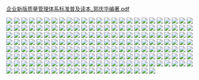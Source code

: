 [企业新版质量管理体系标准普及读本_郭庆华编著.pdf](/images/19001/企业新版质量管理体系标准普及读本_郭庆华编著/书籍.pdf)


![](/images/19001/企业新版质量管理体系标准普及读本_郭庆华编著/001.jpg)
![](/images/19001/企业新版质量管理体系标准普及读本_郭庆华编著/002.jpg)
![](/images/19001/企业新版质量管理体系标准普及读本_郭庆华编著/003.jpg)
![](/images/19001/企业新版质量管理体系标准普及读本_郭庆华编著/004.jpg)
![](/images/19001/企业新版质量管理体系标准普及读本_郭庆华编著/005.jpg)
![](/images/19001/企业新版质量管理体系标准普及读本_郭庆华编著/006.jpg)
![](/images/19001/企业新版质量管理体系标准普及读本_郭庆华编著/007.jpg)
![](/images/19001/企业新版质量管理体系标准普及读本_郭庆华编著/008.jpg)
![](/images/19001/企业新版质量管理体系标准普及读本_郭庆华编著/009.jpg)
![](/images/19001/企业新版质量管理体系标准普及读本_郭庆华编著/010.jpg)
![](/images/19001/企业新版质量管理体系标准普及读本_郭庆华编著/011.jpg)
![](/images/19001/企业新版质量管理体系标准普及读本_郭庆华编著/012.jpg)
![](/images/19001/企业新版质量管理体系标准普及读本_郭庆华编著/013.jpg)
![](/images/19001/企业新版质量管理体系标准普及读本_郭庆华编著/014.jpg)
![](/images/19001/企业新版质量管理体系标准普及读本_郭庆华编著/015.jpg)
![](/images/19001/企业新版质量管理体系标准普及读本_郭庆华编著/016.jpg)
![](/images/19001/企业新版质量管理体系标准普及读本_郭庆华编著/017.jpg)
![](/images/19001/企业新版质量管理体系标准普及读本_郭庆华编著/018.jpg)
![](/images/19001/企业新版质量管理体系标准普及读本_郭庆华编著/019.jpg)
![](/images/19001/企业新版质量管理体系标准普及读本_郭庆华编著/020.jpg)
![](/images/19001/企业新版质量管理体系标准普及读本_郭庆华编著/021.jpg)
![](/images/19001/企业新版质量管理体系标准普及读本_郭庆华编著/022.jpg)
![](/images/19001/企业新版质量管理体系标准普及读本_郭庆华编著/023.jpg)
![](/images/19001/企业新版质量管理体系标准普及读本_郭庆华编著/024.jpg)
![](/images/19001/企业新版质量管理体系标准普及读本_郭庆华编著/025.jpg)
![](/images/19001/企业新版质量管理体系标准普及读本_郭庆华编著/026.jpg)
![](/images/19001/企业新版质量管理体系标准普及读本_郭庆华编著/027.jpg)
![](/images/19001/企业新版质量管理体系标准普及读本_郭庆华编著/028.jpg)
![](/images/19001/企业新版质量管理体系标准普及读本_郭庆华编著/029.jpg)
![](/images/19001/企业新版质量管理体系标准普及读本_郭庆华编著/030.jpg)
![](/images/19001/企业新版质量管理体系标准普及读本_郭庆华编著/031.jpg)
![](/images/19001/企业新版质量管理体系标准普及读本_郭庆华编著/032.jpg)
![](/images/19001/企业新版质量管理体系标准普及读本_郭庆华编著/033.jpg)
![](/images/19001/企业新版质量管理体系标准普及读本_郭庆华编著/034.jpg)
![](/images/19001/企业新版质量管理体系标准普及读本_郭庆华编著/035.jpg)
![](/images/19001/企业新版质量管理体系标准普及读本_郭庆华编著/036.jpg)
![](/images/19001/企业新版质量管理体系标准普及读本_郭庆华编著/037.jpg)
![](/images/19001/企业新版质量管理体系标准普及读本_郭庆华编著/038.jpg)
![](/images/19001/企业新版质量管理体系标准普及读本_郭庆华编著/039.jpg)
![](/images/19001/企业新版质量管理体系标准普及读本_郭庆华编著/040.jpg)
![](/images/19001/企业新版质量管理体系标准普及读本_郭庆华编著/041.jpg)
![](/images/19001/企业新版质量管理体系标准普及读本_郭庆华编著/042.jpg)
![](/images/19001/企业新版质量管理体系标准普及读本_郭庆华编著/043.jpg)
![](/images/19001/企业新版质量管理体系标准普及读本_郭庆华编著/044.jpg)
![](/images/19001/企业新版质量管理体系标准普及读本_郭庆华编著/045.jpg)
![](/images/19001/企业新版质量管理体系标准普及读本_郭庆华编著/046.jpg)
![](/images/19001/企业新版质量管理体系标准普及读本_郭庆华编著/047.jpg)
![](/images/19001/企业新版质量管理体系标准普及读本_郭庆华编著/048.jpg)
![](/images/19001/企业新版质量管理体系标准普及读本_郭庆华编著/049.jpg)
![](/images/19001/企业新版质量管理体系标准普及读本_郭庆华编著/050.jpg)
![](/images/19001/企业新版质量管理体系标准普及读本_郭庆华编著/051.jpg)
![](/images/19001/企业新版质量管理体系标准普及读本_郭庆华编著/052.jpg)
![](/images/19001/企业新版质量管理体系标准普及读本_郭庆华编著/053.jpg)
![](/images/19001/企业新版质量管理体系标准普及读本_郭庆华编著/054.jpg)
![](/images/19001/企业新版质量管理体系标准普及读本_郭庆华编著/055.jpg)
![](/images/19001/企业新版质量管理体系标准普及读本_郭庆华编著/056.jpg)
![](/images/19001/企业新版质量管理体系标准普及读本_郭庆华编著/057.jpg)
![](/images/19001/企业新版质量管理体系标准普及读本_郭庆华编著/058.jpg)
![](/images/19001/企业新版质量管理体系标准普及读本_郭庆华编著/059.jpg)
![](/images/19001/企业新版质量管理体系标准普及读本_郭庆华编著/060.jpg)
![](/images/19001/企业新版质量管理体系标准普及读本_郭庆华编著/061.jpg)
![](/images/19001/企业新版质量管理体系标准普及读本_郭庆华编著/062.jpg)
![](/images/19001/企业新版质量管理体系标准普及读本_郭庆华编著/063.jpg)
![](/images/19001/企业新版质量管理体系标准普及读本_郭庆华编著/064.jpg)
![](/images/19001/企业新版质量管理体系标准普及读本_郭庆华编著/065.jpg)
![](/images/19001/企业新版质量管理体系标准普及读本_郭庆华编著/066.jpg)
![](/images/19001/企业新版质量管理体系标准普及读本_郭庆华编著/067.jpg)
![](/images/19001/企业新版质量管理体系标准普及读本_郭庆华编著/068.jpg)
![](/images/19001/企业新版质量管理体系标准普及读本_郭庆华编著/069.jpg)
![](/images/19001/企业新版质量管理体系标准普及读本_郭庆华编著/070.jpg)
![](/images/19001/企业新版质量管理体系标准普及读本_郭庆华编著/071.jpg)
![](/images/19001/企业新版质量管理体系标准普及读本_郭庆华编著/072.jpg)
![](/images/19001/企业新版质量管理体系标准普及读本_郭庆华编著/073.jpg)
![](/images/19001/企业新版质量管理体系标准普及读本_郭庆华编著/074.jpg)
![](/images/19001/企业新版质量管理体系标准普及读本_郭庆华编著/075.jpg)
![](/images/19001/企业新版质量管理体系标准普及读本_郭庆华编著/076.jpg)
![](/images/19001/企业新版质量管理体系标准普及读本_郭庆华编著/077.jpg)
![](/images/19001/企业新版质量管理体系标准普及读本_郭庆华编著/078.jpg)
![](/images/19001/企业新版质量管理体系标准普及读本_郭庆华编著/079.jpg)
![](/images/19001/企业新版质量管理体系标准普及读本_郭庆华编著/080.jpg)
![](/images/19001/企业新版质量管理体系标准普及读本_郭庆华编著/081.jpg)
![](/images/19001/企业新版质量管理体系标准普及读本_郭庆华编著/082.jpg)
![](/images/19001/企业新版质量管理体系标准普及读本_郭庆华编著/083.jpg)
![](/images/19001/企业新版质量管理体系标准普及读本_郭庆华编著/084.jpg)
![](/images/19001/企业新版质量管理体系标准普及读本_郭庆华编著/085.jpg)
![](/images/19001/企业新版质量管理体系标准普及读本_郭庆华编著/086.jpg)
![](/images/19001/企业新版质量管理体系标准普及读本_郭庆华编著/087.jpg)
![](/images/19001/企业新版质量管理体系标准普及读本_郭庆华编著/088.jpg)
![](/images/19001/企业新版质量管理体系标准普及读本_郭庆华编著/089.jpg)
![](/images/19001/企业新版质量管理体系标准普及读本_郭庆华编著/090.jpg)
![](/images/19001/企业新版质量管理体系标准普及读本_郭庆华编著/091.jpg)
![](/images/19001/企业新版质量管理体系标准普及读本_郭庆华编著/092.jpg)
![](/images/19001/企业新版质量管理体系标准普及读本_郭庆华编著/093.jpg)
![](/images/19001/企业新版质量管理体系标准普及读本_郭庆华编著/094.jpg)
![](/images/19001/企业新版质量管理体系标准普及读本_郭庆华编著/095.jpg)
![](/images/19001/企业新版质量管理体系标准普及读本_郭庆华编著/096.jpg)
![](/images/19001/企业新版质量管理体系标准普及读本_郭庆华编著/097.jpg)
![](/images/19001/企业新版质量管理体系标准普及读本_郭庆华编著/098.jpg)
![](/images/19001/企业新版质量管理体系标准普及读本_郭庆华编著/099.jpg)
![](/images/19001/企业新版质量管理体系标准普及读本_郭庆华编著/100.jpg)
![](/images/19001/企业新版质量管理体系标准普及读本_郭庆华编著/101.jpg)
![](/images/19001/企业新版质量管理体系标准普及读本_郭庆华编著/102.jpg)
![](/images/19001/企业新版质量管理体系标准普及读本_郭庆华编著/103.jpg)
![](/images/19001/企业新版质量管理体系标准普及读本_郭庆华编著/104.jpg)
![](/images/19001/企业新版质量管理体系标准普及读本_郭庆华编著/105.jpg)
![](/images/19001/企业新版质量管理体系标准普及读本_郭庆华编著/106.jpg)
![](/images/19001/企业新版质量管理体系标准普及读本_郭庆华编著/107.jpg)
![](/images/19001/企业新版质量管理体系标准普及读本_郭庆华编著/108.jpg)
![](/images/19001/企业新版质量管理体系标准普及读本_郭庆华编著/109.jpg)
![](/images/19001/企业新版质量管理体系标准普及读本_郭庆华编著/110.jpg)
![](/images/19001/企业新版质量管理体系标准普及读本_郭庆华编著/111.jpg)
![](/images/19001/企业新版质量管理体系标准普及读本_郭庆华编著/112.jpg)
![](/images/19001/企业新版质量管理体系标准普及读本_郭庆华编著/113.jpg)
![](/images/19001/企业新版质量管理体系标准普及读本_郭庆华编著/114.jpg)
![](/images/19001/企业新版质量管理体系标准普及读本_郭庆华编著/115.jpg)
![](/images/19001/企业新版质量管理体系标准普及读本_郭庆华编著/116.jpg)
![](/images/19001/企业新版质量管理体系标准普及读本_郭庆华编著/117.jpg)
![](/images/19001/企业新版质量管理体系标准普及读本_郭庆华编著/118.jpg)
![](/images/19001/企业新版质量管理体系标准普及读本_郭庆华编著/119.jpg)
![](/images/19001/企业新版质量管理体系标准普及读本_郭庆华编著/120.jpg)
![](/images/19001/企业新版质量管理体系标准普及读本_郭庆华编著/121.jpg)
![](/images/19001/企业新版质量管理体系标准普及读本_郭庆华编著/122.jpg)
![](/images/19001/企业新版质量管理体系标准普及读本_郭庆华编著/123.jpg)
![](/images/19001/企业新版质量管理体系标准普及读本_郭庆华编著/124.jpg)
![](/images/19001/企业新版质量管理体系标准普及读本_郭庆华编著/125.jpg)
![](/images/19001/企业新版质量管理体系标准普及读本_郭庆华编著/126.jpg)
![](/images/19001/企业新版质量管理体系标准普及读本_郭庆华编著/127.jpg)
![](/images/19001/企业新版质量管理体系标准普及读本_郭庆华编著/128.jpg)
![](/images/19001/企业新版质量管理体系标准普及读本_郭庆华编著/129.jpg)
![](/images/19001/企业新版质量管理体系标准普及读本_郭庆华编著/130.jpg)
![](/images/19001/企业新版质量管理体系标准普及读本_郭庆华编著/131.jpg)
![](/images/19001/企业新版质量管理体系标准普及读本_郭庆华编著/132.jpg)
![](/images/19001/企业新版质量管理体系标准普及读本_郭庆华编著/133.jpg)
![](/images/19001/企业新版质量管理体系标准普及读本_郭庆华编著/134.jpg)
![](/images/19001/企业新版质量管理体系标准普及读本_郭庆华编著/135.jpg)
![](/images/19001/企业新版质量管理体系标准普及读本_郭庆华编著/136.jpg)
![](/images/19001/企业新版质量管理体系标准普及读本_郭庆华编著/137.jpg)
![](/images/19001/企业新版质量管理体系标准普及读本_郭庆华编著/138.jpg)
![](/images/19001/企业新版质量管理体系标准普及读本_郭庆华编著/139.jpg)
![](/images/19001/企业新版质量管理体系标准普及读本_郭庆华编著/140.jpg)
![](/images/19001/企业新版质量管理体系标准普及读本_郭庆华编著/141.jpg)
![](/images/19001/企业新版质量管理体系标准普及读本_郭庆华编著/142.jpg)
![](/images/19001/企业新版质量管理体系标准普及读本_郭庆华编著/143.jpg)
![](/images/19001/企业新版质量管理体系标准普及读本_郭庆华编著/144.jpg)
![](/images/19001/企业新版质量管理体系标准普及读本_郭庆华编著/145.jpg)
![](/images/19001/企业新版质量管理体系标准普及读本_郭庆华编著/146.jpg)
![](/images/19001/企业新版质量管理体系标准普及读本_郭庆华编著/147.jpg)
![](/images/19001/企业新版质量管理体系标准普及读本_郭庆华编著/148.jpg)
![](/images/19001/企业新版质量管理体系标准普及读本_郭庆华编著/149.jpg)
![](/images/19001/企业新版质量管理体系标准普及读本_郭庆华编著/150.jpg)
![](/images/19001/企业新版质量管理体系标准普及读本_郭庆华编著/151.jpg)
![](/images/19001/企业新版质量管理体系标准普及读本_郭庆华编著/152.jpg)
![](/images/19001/企业新版质量管理体系标准普及读本_郭庆华编著/153.jpg)
![](/images/19001/企业新版质量管理体系标准普及读本_郭庆华编著/154.jpg)
![](/images/19001/企业新版质量管理体系标准普及读本_郭庆华编著/155.jpg)
![](/images/19001/企业新版质量管理体系标准普及读本_郭庆华编著/156.jpg)
![](/images/19001/企业新版质量管理体系标准普及读本_郭庆华编著/157.jpg)
![](/images/19001/企业新版质量管理体系标准普及读本_郭庆华编著/158.jpg)
![](/images/19001/企业新版质量管理体系标准普及读本_郭庆华编著/159.jpg)
![](/images/19001/企业新版质量管理体系标准普及读本_郭庆华编著/160.jpg)
![](/images/19001/企业新版质量管理体系标准普及读本_郭庆华编著/161.jpg)
![](/images/19001/企业新版质量管理体系标准普及读本_郭庆华编著/162.jpg)
![](/images/19001/企业新版质量管理体系标准普及读本_郭庆华编著/163.jpg)
![](/images/19001/企业新版质量管理体系标准普及读本_郭庆华编著/164.jpg)
![](/images/19001/企业新版质量管理体系标准普及读本_郭庆华编著/165.jpg)
![](/images/19001/企业新版质量管理体系标准普及读本_郭庆华编著/166.jpg)
![](/images/19001/企业新版质量管理体系标准普及读本_郭庆华编著/167.jpg)
![](/images/19001/企业新版质量管理体系标准普及读本_郭庆华编著/168.jpg)
![](/images/19001/企业新版质量管理体系标准普及读本_郭庆华编著/169.jpg)
![](/images/19001/企业新版质量管理体系标准普及读本_郭庆华编著/170.jpg)
![](/images/19001/企业新版质量管理体系标准普及读本_郭庆华编著/171.jpg)
![](/images/19001/企业新版质量管理体系标准普及读本_郭庆华编著/172.jpg)
![](/images/19001/企业新版质量管理体系标准普及读本_郭庆华编著/173.jpg)
![](/images/19001/企业新版质量管理体系标准普及读本_郭庆华编著/174.jpg)
![](/images/19001/企业新版质量管理体系标准普及读本_郭庆华编著/175.jpg)
![](/images/19001/企业新版质量管理体系标准普及读本_郭庆华编著/176.jpg)
![](/images/19001/企业新版质量管理体系标准普及读本_郭庆华编著/177.jpg)
![](/images/19001/企业新版质量管理体系标准普及读本_郭庆华编著/178.jpg)
![](/images/19001/企业新版质量管理体系标准普及读本_郭庆华编著/179.jpg)
![](/images/19001/企业新版质量管理体系标准普及读本_郭庆华编著/180.jpg)
![](/images/19001/企业新版质量管理体系标准普及读本_郭庆华编著/181.jpg)
![](/images/19001/企业新版质量管理体系标准普及读本_郭庆华编著/182.jpg)
![](/images/19001/企业新版质量管理体系标准普及读本_郭庆华编著/183.jpg)
![](/images/19001/企业新版质量管理体系标准普及读本_郭庆华编著/184.jpg)
![](/images/19001/企业新版质量管理体系标准普及读本_郭庆华编著/185.jpg)
![](/images/19001/企业新版质量管理体系标准普及读本_郭庆华编著/186.jpg)
![](/images/19001/企业新版质量管理体系标准普及读本_郭庆华编著/187.jpg)
![](/images/19001/企业新版质量管理体系标准普及读本_郭庆华编著/188.jpg)
![](/images/19001/企业新版质量管理体系标准普及读本_郭庆华编著/189.jpg)
![](/images/19001/企业新版质量管理体系标准普及读本_郭庆华编著/190.jpg)
![](/images/19001/企业新版质量管理体系标准普及读本_郭庆华编著/191.jpg)
![](/images/19001/企业新版质量管理体系标准普及读本_郭庆华编著/192.jpg)
![](/images/19001/企业新版质量管理体系标准普及读本_郭庆华编著/193.jpg)
![](/images/19001/企业新版质量管理体系标准普及读本_郭庆华编著/194.jpg)
![](/images/19001/企业新版质量管理体系标准普及读本_郭庆华编著/195.jpg)
